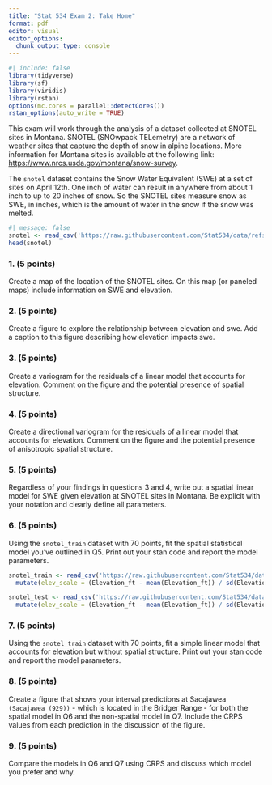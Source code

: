 ```yaml
---
title: "Stat 534 Exam 2: Take Home"
format: pdf
editor: visual
editor_options: 
  chunk_output_type: console
---
```


```r
#| include: false
library(tidyverse)
library(sf)
library(viridis)
library(rstan)
options(mc.cores = parallel::detectCores())
rstan_options(auto_write = TRUE)
```

This exam will work through the analysis of a dataset collected at SNOTEL sites in Montana. SNOTEL (SNOwpack TELemetry) are a network of weather sites that capture the depth of snow in alpine locations. More information for Montana sites is available at the following link: <https://www.nrcs.usda.gov/montana/snow-survey>.

The `snotel` dataset contains the Snow Water Equivalent (SWE) at a set of sites on April 12th. One inch of water can result in anywhere from about 1 inch to up to 20 inches of snow. So the SNOTEL sites measure snow as SWE, in inches, which is the amount of water in the snow if the snow was melted.

```r
#| message: false
snotel <- read_csv('https://raw.githubusercontent.com/Stat534/data/refs/heads/main/MT_SWE.csv')
head(snotel)
```

### 1. (5 points)

Create a map of the location of the SNOTEL sites. On this map (or paneled maps) include information on SWE and elevation.

### 2. (5 points)

Create a figure to explore the relationship between elevation and swe. Add a caption to this figure describing how elevation impacts swe.

### 3. (5 points)

Create a variogram for the residuals of a linear model that accounts for elevation. Comment on the figure and the potential presence of spatial structure.

### 4. (5 points)

Create a directional variogram for the residuals of a linear model that accounts for elevation. Comment on the figure and the potential presence of anisotropic spatial structure.

### 5. (5 points)

Regardless of your findings in questions 3 and 4, write out a spatial linear model for SWE given elevation at SNOTEL sites in Montana. Be explicit with your notation and clearly define all parameters.

### 6. (5 points)

Using the `snotel_train` dataset with 70 points, fit the spatial statistical model you've outlined in Q5. Print out your stan code and report the model parameters.

```r
snotel_train <- read_csv('https://raw.githubusercontent.com/Stat534/data/refs/heads/main/snotel_train.csv') |>
  mutate(elev_scale = (Elevation_ft - mean(Elevation_ft)) / sd(Elevation_ft) )

snotel_test <- read_csv('https://raw.githubusercontent.com/Stat534/data/refs/heads/main/snotel_test.csv') |>
  mutate(elev_scale = (Elevation_ft - mean(Elevation_ft)) / sd(Elevation_ft) )

```

### 7. (5 points)

Using the `snotel_train` dataset with 70 points, fit a simple linear model that accounts for elevation but without spatial structure. Print out your stan code and report the model parameters.

### 8. (5 points)

Create a figure that shows your interval predictions at Sacajawea `(Sacajawea (929))` - which is located in the Bridger Range - for both the spatial model in Q6 and the non-spatial model in Q7. Include the CRPS values from each prediction in the discussion of the figure.

### 9. (5 points)

Compare the models in Q6 and Q7 using CRPS and discuss which model you prefer and why.
